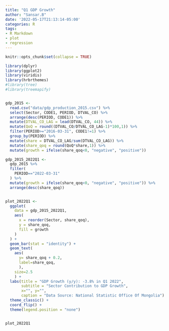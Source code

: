 ```yaml
---
title: "Q1 GDP Growth"
author: "Sansar.B"
date: '2022-05-17T21:13:14-05:00'
categories: R
tags:
- R Markdown
- plot
- regression
---
```


```r
knitr::opts_chunk$set(collapse = TRUE)
```

```r

library(dplyr)
library(ggplot2)
library(viridis)
library(hrbrthemes)
#library(tree)
#library(treemapify)


gdp_2015 <- 
  read.csv("data/gdp_production_2015.csv") %>% 
  select(Sector, CODE1, PERIOD, DTVAL_CO) %>%
  arrange(desc(PERIOD, CODE1)) %>% 
  mutate(DTVAL_CO_LAG = lead(DTVAL_CO, 44)) %>%
  mutate(QoQ = round((DTVAL_CO/DTVAL_CO_LAG-1)*100,1)) %>% 
  filter(PERIOD>="2016-03-31", CODE1!=1) %>%
  group_by(PERIOD) %>%
  mutate(share = DTVAL_CO_LAG/sum(DTVAL_CO_LAG)) %>%
  mutate(share_qoq = round(QoQ*share,1)) %>%
  mutate(growth = ifelse(share_qoq<0, "negative", "positive"))

gdp_2015_2022Q1 <-
  gdp_2015 %>%
  filter(
    PERIOD=="2022-03-31"
  ) %>% 
  mutate(growth = ifelse(share_qoq<0, "negative", "positive")) %>%
  arrange(desc(share_qoq))


plot_2022Q1 <-
  ggplot(
    data = gdp_2015_2022Q1,
    aes(
      x = reorder(Sector, share_qoq),
      y = share_qoq,
      fill = growth
    )
  ) + 
  geom_bar(stat = "identity") + 
  geom_text(
    aes(
      y= share_qoq + 0.2,
      label=share_qoq,
      ), 
    size=2.5
    ) +
  labs(title = "GDP Growth (y/y): -3.8% in Q1 2022",
       subtitle = "Sector Contribution to GDP Growth",
       x="", y="", 
       caption = "Data Source: National Statistic Office Of Mongolia") +
  theme_classic() +
  coord_flip() +
  theme(legend.position = "none")


plot_2022Q1

```




